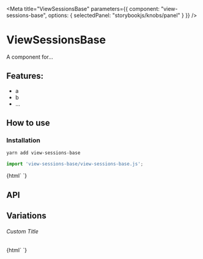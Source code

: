 

<Meta 
  title="ViewSessionsBase"
  parameters={{
    component: "view-sessions-base",
    options: { selectedPanel: "storybookjs/knobs/panel" }
  }}
/>

# ViewSessionsBase

A component for...

## Features:

- a
- b
- ...

## How to use

### Installation

```bash
yarn add view-sessions-base
```

```js
import 'view-sessions-base/view-sessions-base.js';
```

<Preview withToolbar>
  <Story name="Simple">
    {html`
      <view-sessions-base></view-sessions-base>
    `}
  </Story>
</Preview>

## API

<Props of="view-sessions-base" />

## Variations

###### Custom Title

<Story name="Custom Title">
  {html`
    <view-sessions-base .title=${'Hello World'}></view-sessions-base>
  `}
</Story>
